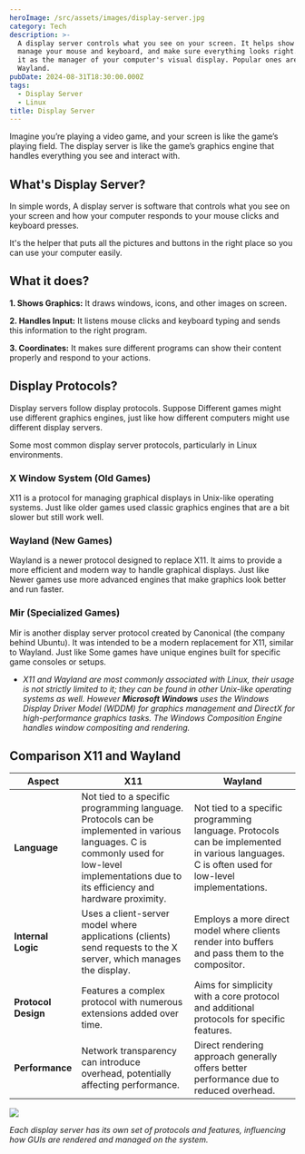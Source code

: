 ```yaml
---
heroImage: /src/assets/images/display-server.jpg
category: Tech
description: >-
  A display server controls what you see on your screen. It helps show windows,
  manage your mouse and keyboard, and make sure everything looks right. Think of
  it as the manager of your computer's visual display. Popular ones are X11 and
  Wayland.
pubDate: 2024-08-31T18:30:00.000Z
tags:
  - Display Server
  - Linux
title: Display Server
---
```


Imagine you’re playing a video game, and your screen is like the game’s playing field. The display server is like the game’s graphics engine that handles everything you see and interact with.

## What's Display Server?

In simple words, A display server is software that controls what you see on your screen and how your computer responds to your mouse clicks and keyboard presses.

It's the helper that puts all the pictures and buttons in the right place so you can use your computer easily.

## What it does?

**1. Shows Graphics:** It draws windows, icons, and other images on screen.

**2. Handles Input:** It listens mouse clicks and keyboard typing and sends this information to the right program.

**3. Coordinates:** It makes sure different programs can show their content properly and respond to your actions.

## &#x20;Display Protocols?

Display servers follow display protocols. Suppose Different games might use different graphics engines, just like how different computers might use different display servers.

Some most common display server protocols, particularly in Linux environments.

### X Window System (Old Games)

X11 is a protocol for managing graphical displays in Unix-like operating systems. Just like older games used classic graphics engines that are a bit slower but still work well.

### Wayland (New Games)

Wayland is a newer protocol designed to replace X11. It aims to provide a more efficient and modern way to handle graphical displays. Just like Newer games use more advanced engines that make graphics look better and run faster.

### Mir (Specialized Games)

Mir is another display server protocol created by Canonical (the company behind Ubuntu). It was intended to be a modern replacement for X11, similar to Wayland. Just like Some games have unique engines built for specific game consoles or setups.

- _X11 and Wayland are most commonly associated with Linux, their usage is not strictly limited to it; they can be found in other Unix-like operating systems as well. However **Microsoft Windows** uses the Windows Display Driver Model (WDDM) for graphics management and DirectX for high-performance graphics tasks. The Windows Composition Engine handles window compositing and rendering._

## Comparison X11 and Wayland

| **Aspect**          | **X11**                                                                                                                                                                                        | **Wayland**                                                                                                                                    |
| ------------------- | ---------------------------------------------------------------------------------------------------------------------------------------------------------------------------------------------- | ---------------------------------------------------------------------------------------------------------------------------------------------- |
| **Language**        | Not tied to a specific programming language. Protocols can be implemented in various languages. C is commonly used for low-level implementations due to its efficiency and hardware proximity. | Not tied to a specific programming language. Protocols can be implemented in various languages. C is often used for low-level implementations. |
| **Internal Logic**  | Uses a client-server model where applications (clients) send requests to the X server, which manages the display.                                                                              | Employs a more direct model where clients render into buffers and pass them to the compositor.                                                 |
| **Protocol Design** | Features a complex protocol with numerous extensions added over time.                                                                                                                          | Aims for simplicity with a core protocol and additional protocols for specific features.                                                       |
| **Performance**     | Network transparency can introduce overhead, potentially affecting performance.                                                                                                                | Direct rendering approach generally offers better performance due to reduced overhead.                                                         |

![](../../assets/images/display-server.svg)

_Each display server has its own set of protocols and features, influencing how GUIs are rendered and managed on the system._
